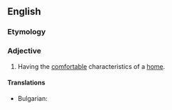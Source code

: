 ==English==

===Etymology===
{{suffix|en|home|like}}

===Adjective===
{{en-adj}}

# Having the [[comfortable]] characteristics of a [[home]].
====Translations====
{{trans-top|Having the [[comfortable]] characteristics of a [[home]].}}
* Bulgarian: {{t|bg|уютен}}
{{trans-mid}}

{{trans-bottom}}